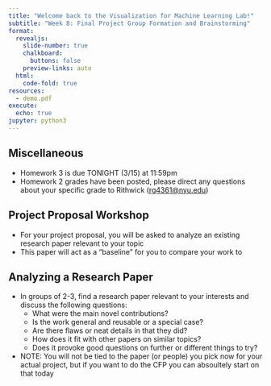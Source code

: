 ```yaml
---
title: "Welcome back to the Visualization for Machine Learning Lab!"
subtitle: "Week 8: Final Project Group Formation and Brainstorming"
format:
  revealjs: 
    slide-number: true
    chalkboard: 
      buttons: false
    preview-links: auto
  html:
    code-fold: true
resources:
  - demo.pdf
execute:
  echo: true
jupyter: python3
---
```


## Miscellaneous 

* Homework 3 is due TONIGHT (3/15) at 11:59pm
* Homework 2 grades have been posted, please direct any questions about your specific grade to Rithwick ([rg4361@nyu.edu](rg4361@nyu.edu))

## Project Proposal Workshop
* For your project proposal, you will be asked to analyze an existing research paper relevant to your topic 
* This paper will act as a "baseline" for you to compare your work to

## Analyzing a Research Paper
* In groups of 2-3, find a research paper relevant to your interests and discuss the following questions:
  * What were the main novel contributions?
  * Is the work general and reusable or a special case?
  * Are there flaws or neat details in that they did?
  * How does it fit with other papers on similar topics?
  * Does it provoke good questions on further or different things to try? 
* NOTE: You will not be tied to the paper (or people) you pick now for your actual project, but if you want to do the CFP you can absoultely start on that today